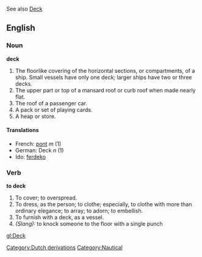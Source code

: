 See also [[Deck]]
==English==
===Noun===
'''deck'''

#The floorlike covering of the horizontal sections, or compartments, of a ship. Small vessels have only one deck; larger ships have two or three decks.
#The upper part or top of a mansard roof or curb roof when made nearly flat.
#The roof of a passenger car.
#A pack or set of playing cards.
#A heap or store.

====Translations====
*French: [[pont]] ''m'' (1)
*German: Deck ''n'' (1)
*Ido: [[ferdeko]]

===Verb===
'''to deck'''

#To cover; to overspread.
#To dress, as the person; to clothe; especially, to clothe with more than ordinary elegance; to array; to adorn; to embellish.
#To furnish with a deck, as a vessel.
#''(Slang):'' to knock someone to the floor with a single punch

[[gl:Deck]]
[[Category:Dutch derivations]]
[[Category:Nautical]]